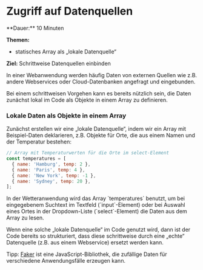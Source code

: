 
# Zugriff auf Datenquellen

<Callout>
  **Dauer:** 10 Minuten

  **Themen:**
  - statisches Array als „lokale Datenquelle“

  **Ziel:** Schrittweise Datenquellen einbinden
</Callout>

In einer Webanwendung werden häufig Daten von externen Quellen
wie z.B. andere Webservices oder Cloud-Datenbanken angefragt und
eingebunden. 

Bei einem schrittweisen Vorgehen kann es bereits
nützlich sein, die Daten zunächst lokal im Code als 
Objekte in einem Array zu definieren.

### Lokale Daten als Objekte in einem Array

Zunächst erstellen wir eine „lokale Datenquelle“, indem
wir ein Array mit Beispiel-Daten deklarieren, z.B. Objekte 
für Orte, die aus einem Namen und der Temperatur bestehen:

```javascript
// Array mit Temperaturwerten für die Orte im select-Element
const temperatures = [
  { name: 'Hamburg', temp: 2 },
  { name: 'Paris', temp: 4 },
  { name: 'New York', temp: -1 },
  { name: 'Sydney', temp: 20 },
];
```

<Callout type="info" emoji="👨🏻‍💻">
In der Wetteranwendung wird das Array `temperatures` benutzt,
um bei eingegebenem Suchtext im Textfeld (`input`-Element) oder bei 
Auswahl eines Ortes in der Dropdown-Liste (`select`-Element) die Daten 
aus dem Array zu lesen.
</Callout>

Wenn eine solche „lokale Datenquelle“ im Code genutzt wird, dann
ist der Code bereits so strukturiert, dass  diese schrittweise 
durch eine „echte“ Datenquelle (z.B. aus einem Webservice) ersetzt werden kann.

Tipp: [Faker](https://fakerjs.dev) ist eine JavaScript-Bibliothek,
die zufällige Daten für verschiedene Anwendungsfälle erzeugen kann.